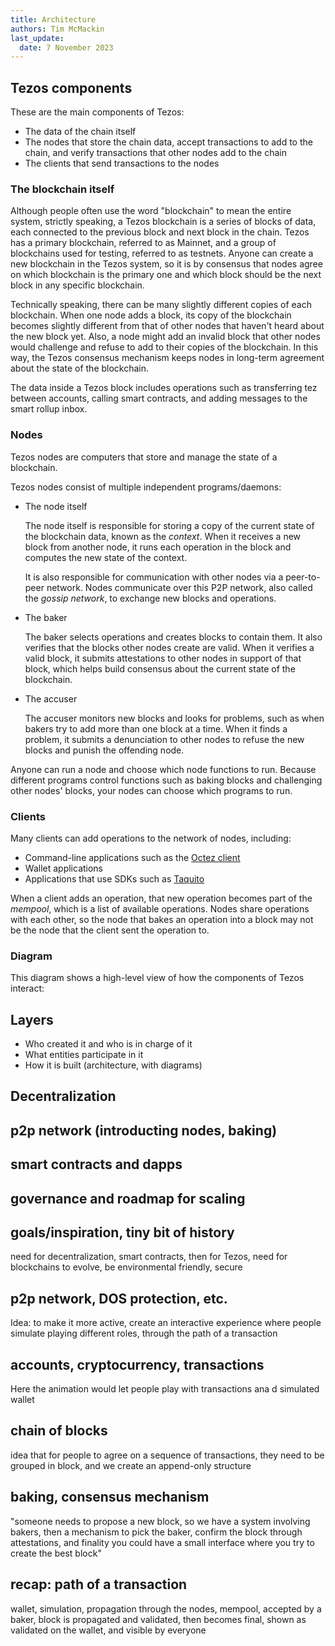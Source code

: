 ```yaml
---
title: Architecture
authors: Tim McMackin
last_update:
  date: 7 November 2023
---
```



## Tezos components

These are the main components of Tezos:

- The data of the chain itself
- The nodes that store the chain data, accept transactions to add to the chain, and verify transactions that other nodes add to the chain
- The clients that send transactions to the nodes

### The blockchain itself

Although people often use the word "blockchain" to mean the entire system, strictly speaking, a Tezos blockchain is a series of blocks of data, each connected to the previous block and next block in the chain.
Tezos has a primary blockchain, referred to as Mainnet, and a group of blockchains used for testing, referred to as testnets.
Anyone can create a new blockchain in the Tezos system, so it is by consensus that nodes agree on which blockchain is the primary one and which block should be the next block in any specific blockchain.

Technically speaking, there can be many slightly different copies of each blockchain.
When one node adds a block, its copy of the blockchain becomes slightly different from that of other nodes that haven't heard about the new block yet.
Also, a node might add an invalid block that other nodes would challenge and refuse to add to their copies of the blockchain.
In this way, the Tezos consensus mechanism keeps nodes in long-term agreement about the state of the blockchain.

The data inside a Tezos block includes operations such as transferring tez between accounts, calling smart contracts, and adding messages to the smart rollup inbox.

### Nodes

Tezos nodes are computers that store and manage the state of a blockchain.

Tezos nodes consist of multiple independent programs/daemons:

- The node itself

  The node itself is responsible for storing a copy of the current state of the blockchain data, known as the _context_.
  When it receives a new block from another node, it runs each operation in the block and computes the new state of the context.

  It is also responsible for communication with other nodes via a peer-to-peer network.
  Nodes communicate over this P2P network, also called the _gossip network_, to exchange new blocks and operations.

- The baker

  The baker selects operations and creates blocks to contain them.
  It also verifies that the blocks other nodes create are valid.
  When it verifies a valid block, it submits attestations to other nodes in support of that block, which helps build consensus about the current state of the blockchain.

- The accuser

  The accuser monitors new blocks and looks for problems, such as when bakers try to add more than one block at a time.
  When it finds a problem, it submits a denunciation to other nodes to refuse the new blocks and punish the offending node.

Anyone can run a node and choose which node functions to run.
Because different programs control functions such as baking blocks and challenging other nodes' blocks, your nodes can choose which programs to run.

### Clients

Many clients can add operations to the network of nodes, including:

- Command-line applications such as the [Octez client](./developing/octez-client/)
- Wallet applications
- Applications that use SDKs such as [Taquito](./dApps/taquito)

When a client adds an operation, that new operation becomes part of the _mempool_, which is a list of available operations.
Nodes share operations with each other, so the node that bakes an operation into a block may not be the node that the client sent the operation to.

### Diagram

This diagram shows a high-level view of how the components of Tezos interact:

<LucidDiagram width="640px" height="480px" src="https://lucid.app/documents/embedded/d778aa2a-ad0a-4324-b235-ed3b35742c58" id="Uz-K28y3R8gJ" />


## Layers


- Who created it and who is in charge of it
- What entities participate in it
- How it is built (architecture, with diagrams)

## Decentralization
## p2p network (introducting nodes, baking)
## smart contracts and dapps
## governance and roadmap for scaling

## goals/inspiration, tiny bit of history
need for decentralization, smart contracts, then for Tezos, need for blockchains to evolve, be environmental friendly, secure
## p2p network, DOS protection, etc.
Idea: to make it more active, create an interactive experience where people simulate playing different roles, through the path of a transaction
## accounts, cryptocurrency, transactions
Here the animation would let people play with transactions ana d simulated wallet
## chain of blocks
idea that for people to agree on a sequence of transactions, they need to be grouped in block, and we create an append-only structure
## baking, consensus mechanism
"someone needs to propose a new block, so we have a system involving bakers, then a mechanism to pick the baker, confirm the block through attestations, and finality
you could have a small interface where you try to create the best block"
## recap: path of a transaction
wallet, simulation, propagation through the nodes, mempool, accepted by a baker, block is propagated and validated, then becomes final, shown as validated on the wallet, and visible by everyone
